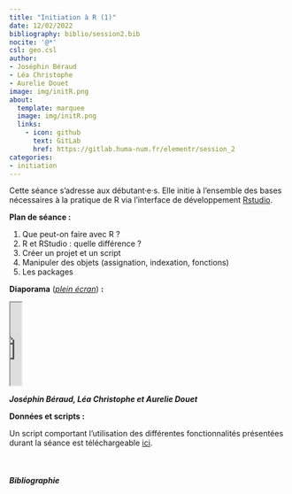 ```yaml
---
title: "Initiation à R (1)"
date: 12/02/2022
bibliography: biblio/session2.bib
nocite: '@*'
csl: geo.csl
author: 
- Joséphin Béraud
- Léa Christophe
- Aurelie Douet
image: img/initR.png
about:
  template: marquee
  image: img/initR.png
  links:
    - icon: github
      text: GitLab
      href: https://gitlab.huma-num.fr/elementr/session_2
categories: 
- initiation
---
```


Cette séance s'adresse aux débutant·e·s. Elle initie à l'ensemble des bases nécessaires à la pratique de R via l'interface de développement [Rstudio](https://posit.co/download/rstudio-desktop/).

**Plan de séance :**

1. Que peut-on faire avec R ?
2. R et RStudio : quelle différence ?
3. Créer un projet et un script
4. Manipuler des objets (assignation, indexation, fonctions)
5. Les packages

**Diaporama** ([*plein écran*](support/Initiation_R_1.pdf)) **:**

::: diapo
<object class="slide" data="support/Initiation_R_1.pdf" type="application/pdf">
<iframe src="https://docs.google.com/viewer?url=your_url_to_pdf&amp;embedded=true" width="20"></iframe>
</object>
:::

:::auteurs
<i class="bi bi-people-fill">  **Joséphin Béraud, Léa Christophe et Aurelie Douet**</i>
:::

**Données et scripts :**

Un script comportant l'utilisation des différentes fonctionnalités présentées durant la séance est téléchargeable [ici]().

\

##### Bibliographie

::: {#refs}
:::




